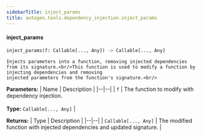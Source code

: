 ```yaml
---
sidebarTitle: inject_params
title: autogen.tools.dependency_injection.inject_params
---
```


<code class="doc-symbol doc-symbol-heading doc-symbol-function"></code>
#### inject_params

```python
inject_params(f: Callable[..., Any]) -> Callable[..., Any]
```

    Injects parameters into a function, removing injected dependencies from its signature.<br/>This function is used to modify a function by injecting dependencies and removing
    injected parameters from the function's signature.<br/>

<b>Parameters:</b>
| Name | Description |
|--|--|
| `f` | The function to modify with dependency injection.<br/><br/>**Type:** `Callable[..., Any]` |

<b>Returns:</b>
| Type | Description |
|--|--|
| `Callable[..., Any]` | The modified function with injected dependencies and updated signature. |

<br />